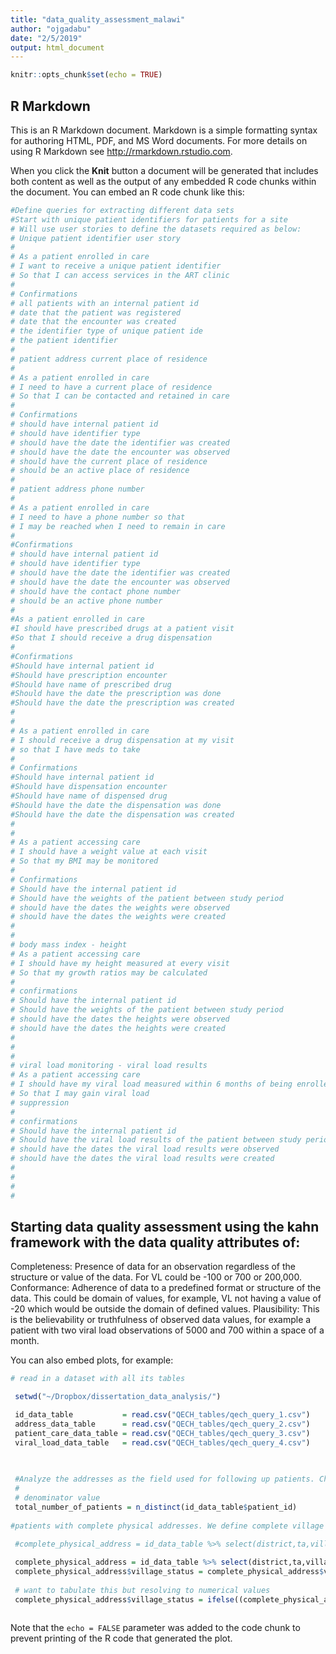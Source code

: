 ```yaml
---
title: "data_quality_assessment_malawi"
author: "ojgadabu"
date: "2/5/2019"
output: html_document
---
```


```r
knitr::opts_chunk$set(echo = TRUE)
```

## R Markdown

This is an R Markdown document. Markdown is a simple formatting syntax for authoring HTML, PDF, and MS Word documents. For more details on using R Markdown see <http://rmarkdown.rstudio.com>.

When you click the **Knit** button a document will be generated that includes both content as well as the output of any embedded R code chunks within the document. You can embed an R code chunk like this:

```r
#Define queries for extracting different data sets
#Start with unique patient identifiers for patients for a site
# Will use user stories to define the datasets required as below:
# Unique patient identifier user story
# 
# As a patient enrolled in care
# I want to receive a unique patient identifier
# So that I can access services in the ART clinic
# 
# Confirmations
# all patients with an internal patient id
# date that the patient was registered
# date that the encounter was created
# the identifier type of unique patient ide
# the patient identifier
# 
# patient address current place of residence
# 
# As a patient enrolled in care
# I need to have a current place of residence
# So that I can be contacted and retained in care
# 
# Confirmations
# should have internal patient id
# should have identifier type
# should have the date the identifier was created
# should have the date the encounter was observed
# should have the current place of residence
# should be an active place of residence 
# 
# patient address phone number
# 
# As a patient enrolled in care
# I need to have a phone number so that
# I may be reached when I need to remain in care
#
#Confirmations
# should have internal patient id
# should have identifier type
# should have the date the identifier was created
# should have the date the encounter was observed
# should have the contact phone number
# should be an active phone number
# 
#As a patient enrolled in care 
#I should have prescribed drugs at a patient visit
#So that I should receive a drug dispensation
#
#Confirmations
#Should have internal patient id
#Should have prescription encounter
#Should have name of prescribed drug
#Should have the date the prescription was done
#Should have the date the prescription was created
#
#
# As a patient enrolled in care
# I should receive a drug dispensation at my visit
# so that I have meds to take 
# 
# Confirmations
#Should have internal patient id
#Should have dispensation encounter
#Should have name of dispensed drug
#Should have the date the dispensation was done
#Should have the date the dispensation was created
# 
# 
# As a patient accessing care 
# I should have a weight value at each visit
# So that my BMI may be monitored
# 
# Confirmations
# Should have the internal patient id
# Should have the weights of the patient between study period
# should have the dates the weights were observed
# should have the dates the weights were created
# 
# 
# body mass index - height
# As a patient accessing care
# I should have my height measured at every visit
# So that my growth ratios may be calculated
# 
# confirmations
# Should have the internal patient id
# Should have the weights of the patient between study period
# should have the dates the heights were observed
# should have the dates the heights were created
# 
# 
# 
# viral load monitoring - viral load results
# As a patient accessing care
# I should have my viral load measured within 6 months of being enrolled in care
# So that I may gain viral load 
# suppression
# 
# confirmations
# Should have the internal patient id
# Should have the viral load results of the patient between study period
# should have the dates the viral load results were observed
# should have the dates the viral load results were created
# 
# 
# 
# 
```

## Starting data quality assessment using the kahn framework with the data quality attributes of:

Completeness: Presence of data for an observation regardless of the structure or value of the data. For VL could be -100 or 700 or 200,000.
Conformance: Adherence of data to a predefined format or structure of the data. This could be domain of values, for example, VL not having a value of -20 which would be outside the domain of defined values.
Plausibility: This is the believability or truthfulness of observed data values, for example a patient with two viral load observations of 5000 and 700 within a space of a month. 

You can also embed plots, for example:

```r
# read in a dataset with all its tables

 setwd("~/Dropbox/dissertation_data_analysis/")

 id_data_table           = read.csv("QECH_tables/qech_query_1.csv")
 address_data_table      = read.csv("QECH_tables/qech_query_2.csv")
 patient_care_data_table = read.csv("QECH_tables/qech_query_3.csv")
 viral_load_data_table   = read.csv("QECH_tables/qech_query_4.csv")

 
 
 #Analyze the addresses as the field used for following up patients. Check the total number of patients that have been registered at each facility. Modification is that patient identifier no longer checked because HTS is not part of the available EMRs. Therefore check for total number of patients per site, then assess completeness of physical address as a set of "TA, district and village (current place of residence)"
 #
 # denominator value
 total_number_of_patients = n_distinct(id_data_table$patient_id)
 
#patients with complete physical addresses. We define complete village as all addresses that have got the smallest unit of address which represents the current place of residence. Residents without current place of residence cannot be followed up if they miss an appointment. 

 #complete_physical_address = id_data_table %>% select(district,ta,village) %>% filter(village != "Null", village != "Other")
 
 complete_physical_address = id_data_table %>% select(district,ta,village) 
 complete_physical_address$village_status = complete_physical_address$village
 
 # want to tabulate this but resolving to numerical values
 complete_physical_address$village_status = ifelse((complete_physical_address$village_status == "Null"), "Not entered",complete_physical_address$village_status)



```

Note that the `echo = FALSE` parameter was added to the code chunk to prevent printing of the R code that generated the plot.
